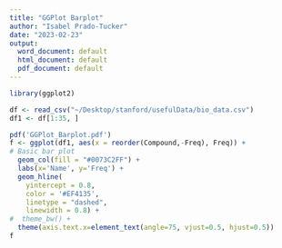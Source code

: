 ```yaml
---
title: "GGPlot Barplot"
author: "Isabel Prado-Tucker"
date: "2023-02-23"
output:
  word_document: default
  html_document: default
  pdf_document: default
---
```


```r
library(ggplot2)

df <- read_csv("~/Desktop/stanford/usefulData/bio_data.csv")
df1 <- df[1:35, ]

pdf('GGPlot_Barplot.pdf')
f <- ggplot(df1, aes(x = reorder(Compound,-Freq), Freq)) + 
# Basic bar plot 
  geom_col(fill = "#0073C2FF") + 
  labs(x='Name', y='Freq') + 
  geom_hline(    
    yintercept = 0.8,    
    color = '#EF4135',
    linetype = "dashed",     
    linewidth = 0.8) +  
#  theme_bw() +
  theme(axis.text.x=element_text(angle=75, vjust=0.5, hjust=0.5))
f
```
